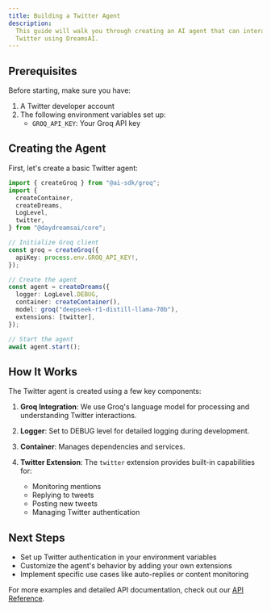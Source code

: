 ```yaml
---
title: Building a Twitter Agent
description:
  This guide will walk you through creating an AI agent that can interact with
  Twitter using DreamsAI.
---
```


## Prerequisites

Before starting, make sure you have:

1. A Twitter developer account
2. The following environment variables set up:
   - `GROQ_API_KEY`: Your Groq API key

## Creating the Agent

First, let's create a basic Twitter agent:

```ts
import { createGroq } from "@ai-sdk/groq";
import {
  createContainer,
  createDreams,
  LogLevel,
  twitter,
} from "@daydreamsai/core";

// Initialize Groq client
const groq = createGroq({
  apiKey: process.env.GROQ_API_KEY!,
});

// Create the agent
const agent = createDreams({
  logger: LogLevel.DEBUG,
  container: createContainer(),
  model: groq("deepseek-r1-distill-llama-70b"),
  extensions: [twitter],
});

// Start the agent
await agent.start();
```

## How It Works

The Twitter agent is created using a few key components:

1. **Groq Integration**: We use Groq's language model for processing and
   understanding Twitter interactions.

2. **Logger**: Set to DEBUG level for detailed logging during development.

3. **Container**: Manages dependencies and services.

4. **Twitter Extension**: The `twitter` extension provides built-in capabilities
   for:
   - Monitoring mentions
   - Replying to tweets
   - Posting new tweets
   - Managing Twitter authentication

## Next Steps

- Set up Twitter authentication in your environment variables
- Customize the agent's behavior by adding your own extensions
- Implement specific use cases like auto-replies or content monitoring

For more examples and detailed API documentation, check out our
[API Reference](/api-reference).
